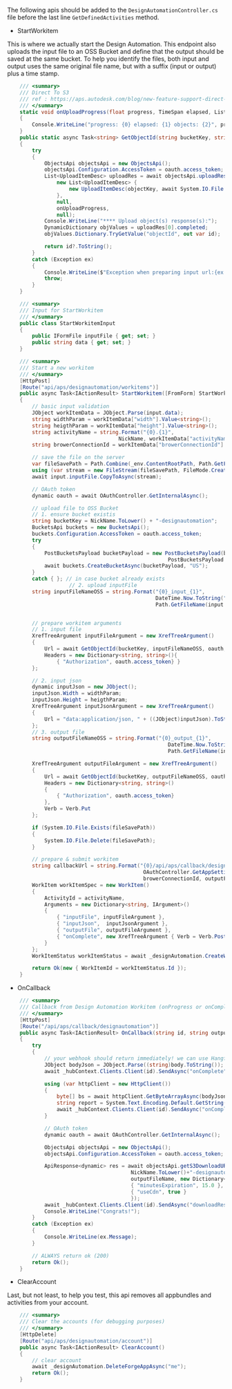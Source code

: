 The following apis should be added to the `DesignAutomationController.cs` file before the last line `GetDefinedActivities` method.

- StartWorkitem

This is where we actually start the Design Automation. This endpoint also uploads the input file to an OSS Bucket and define that the output should be saved at the same bucket. To help you identify the files, both input and output uses the same original file name, but with a suffix (input or output) plus a time stamp.

```cs
    /// <summary>
    /// Direct To S3
    /// ref : https://aps.autodesk.com/blog/new-feature-support-direct-s3-migration-inputoutput-files-design-automation
    /// </summary>
    static void onUploadProgress(float progress, TimeSpan elapsed, List<UploadItemDesc> objects)
    {
        Console.WriteLine("progress: {0} elapsed: {1} objects: {2}", progress, elapsed, string.Join(", ", objects));
    }
    public static async Task<string> GetObjectId(string bucketKey, string objectKey, dynamic oauth, string fileSavePath)
    {
        try
        {
            ObjectsApi objectsApi = new ObjectsApi();
            objectsApi.Configuration.AccessToken = oauth.access_token;
            List<UploadItemDesc> uploadRes = await objectsApi.uploadResources(bucketKey,
                new List<UploadItemDesc> {
                    new UploadItemDesc(objectKey, await System.IO.File.ReadAllBytesAsync(fileSavePath))
                },
                null,
                onUploadProgress,
                null);
            Console.WriteLine("**** Upload object(s) response(s):");
            DynamicDictionary objValues = uploadRes[0].completed;
            objValues.Dictionary.TryGetValue("objectId", out var id);

            return id?.ToString();
        }
        catch (Exception ex)
        {
            Console.WriteLine($"Exception when preparing input url:{ex.Message}");
            throw;
        }
    }

    /// <summary>
    /// Input for StartWorkitem
    /// </summary>
    public class StartWorkitemInput
    {
        public IFormFile inputFile { get; set; }
        public string data { get; set; }
    }

    /// <summary>
    /// Start a new workitem
    /// </summary>
    [HttpPost]
    [Route("api/aps/designautomation/workitems")]
    public async Task<IActionResult> StartWorkitem([FromForm] StartWorkitemInput input)
    {
        // basic input validation
        JObject workItemData = JObject.Parse(input.data);
        string widthParam = workItemData["width"].Value<string>();
        string heigthParam = workItemData["height"].Value<string>();
        string activityName = string.Format("{0}.{1}",
                                    NickName, workItemData["activityName"].Value<string>());
        string browerConnectionId = workItemData["browerConnectionId"].Value<string>();

        // save the file on the server
        var fileSavePath = Path.Combine(_env.ContentRootPath, Path.GetFileName(input.inputFile.FileName));
        using (var stream = new FileStream(fileSavePath, FileMode.Create))
        await input.inputFile.CopyToAsync(stream);

        // OAuth token
        dynamic oauth = await OAuthController.GetInternalAsync();

        // upload file to OSS Bucket
        // 1. ensure bucket existis
        string bucketKey = NickName.ToLower() + "-designautomation";
        BucketsApi buckets = new BucketsApi();
        buckets.Configuration.AccessToken = oauth.access_token;
        try
        {
            PostBucketsPayload bucketPayload = new PostBucketsPayload(bucketKey, null,
                                                    PostBucketsPayload.PolicyKeyEnum.Transient);
            await buckets.CreateBucketAsync(bucketPayload, "US");
        }
        catch { }; // in case bucket already exists
                    // 2. upload inputFile
        string inputFileNameOSS = string.Format("{0}_input_{1}",
                                                DateTime.Now.ToString("yyyyMMddhhmmss"),
                                                Path.GetFileName(input.inputFile.FileName));// avoid overriding


        // prepare workitem arguments
        // 1. input file
        XrefTreeArgument inputFileArgument = new XrefTreeArgument()
        {
            Url = await GetObjectId(bucketKey, inputFileNameOSS, oauth, fileSavePath),
            Headers = new Dictionary<string, string>(){
                { "Authorization", oauth.access_token} }
        };

        // 2. input json
        dynamic inputJson = new JObject();
        inputJson.Width = widthParam;
        inputJson.Height = heigthParam;
        XrefTreeArgument inputJsonArgument = new XrefTreeArgument()
        {
            Url = "data:application/json, " + ((JObject)inputJson).ToString(Formatting.None).Replace("\"", "'")
        };
        // 3. output file
        string outputFileNameOSS = string.Format("{0}_output_{1}",
                                                    DateTime.Now.ToString("yyyyMMddhhmmss"),
                                                    Path.GetFileName(input.inputFile.FileName)); // avoid overriding

        XrefTreeArgument outputFileArgument = new XrefTreeArgument()
        {
            Url = await GetObjectId(bucketKey, outputFileNameOSS, oauth, fileSavePath),
            Headers = new Dictionary<string, string>()
            {
                { "Authorization", oauth.access_token}
            },
            Verb = Verb.Put
        };

        if (System.IO.File.Exists(fileSavePath))
        {
            System.IO.File.Delete(fileSavePath);
        }

        // prepare & submit workitem
        string callbackUrl = string.Format("{0}/api/aps/callback/designautomation?id={1}&outputFileName={2}",
                                            OAuthController.GetAppSetting("APS_WEBHOOK_URL"),
                                            browerConnectionId, outputFileNameOSS);
        WorkItem workItemSpec = new WorkItem()
        {
            ActivityId = activityName,
            Arguments = new Dictionary<string, IArgument>()
            {
                { "inputFile", inputFileArgument },
                { "inputJson",  inputJsonArgument },
                { "outputFile", outputFileArgument },
                { "onComplete", new XrefTreeArgument { Verb = Verb.Post, Url = callbackUrl } }
            }
        };
        WorkItemStatus workItemStatus = await _designAutomation.CreateWorkItemAsync(workItemSpec);

        return Ok(new { WorkItemId = workItemStatus.Id });
    }
```

- OnCallback

```cs
    /// <summary>
    /// Callback from Design Automation Workitem (onProgress or onComplete)
    /// </summary>
    [HttpPost]
    [Route("/api/aps/callback/designautomation")]
    public async Task<IActionResult> OnCallback(string id, string outputFileName, [FromBody] dynamic body)
    {
        try
        {
            // your webhook should return immediately! we can use Hangfire to schedule a job
            JObject bodyJson = JObject.Parse((string)body.ToString());
            await _hubContext.Clients.Client(id).SendAsync("onComplete", bodyJson.ToString());

            using (var httpClient = new HttpClient())
            {
                byte[] bs = await httpClient.GetByteArrayAsync(bodyJson["reportUrl"]?.Value<string>());
                string report = System.Text.Encoding.Default.GetString(bs);
                await _hubContext.Clients.Client(id).SendAsync("onComplete", report);
            }

            // OAuth token
            dynamic oauth = await OAuthController.GetInternalAsync();

            ObjectsApi objectsApi = new ObjectsApi();
            objectsApi.Configuration.AccessToken = oauth.access_token;

            ApiResponse<dynamic> res = await objectsApi.getS3DownloadURLAsyncWithHttpInfo(
                                        NickName.ToLower()+"-designautomation",
                                        outputFileName, new Dictionary<string, object> {
                                        { "minutesExpiration", 15.0 },
                                        { "useCdn", true }
                                        });
            await _hubContext.Clients.Client(id).SendAsync("downloadResult", (string)(res.Data.url));
            Console.WriteLine("Congrats!");
        }
        catch (Exception ex)
        {
            Console.WriteLine(ex.Message);
        }

        // ALWAYS return ok (200)
        return Ok();
    }
```

- ClearAccount

Last, but not least, to help you test, this api removes all appbundles and activities from your account.

```cs
    /// <summary>
    /// Clear the accounts (for debugging purposes)
    /// </summary>
    [HttpDelete]
    [Route("api/aps/designautomation/account")]
    public async Task<IActionResult> ClearAccount()
    {
        // clear account
        await _designAutomation.DeleteForgeAppAsync("me");
        return Ok();
    }
```
